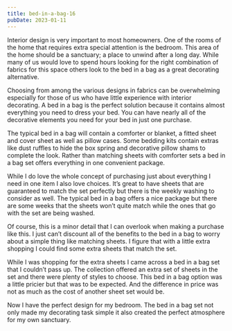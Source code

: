 ```yaml
---
title: bed-in-a-bag-16
pubDate: 2023-01-11
---
```


Interior design is very important to most homeowners. One of the rooms of the home that requires extra special attention is the bedroom. This area of the home should be a sanctuary; a place to unwind after a long day. While many of us would love to spend hours looking for the right combination of fabrics for this space others look to the bed in a bag as a great decorating alternative.

Choosing from among the various designs in fabrics can be overwhelming especially for those of us who have little experience with interior decorating. A bed in a bag is the perfect solution because it contains almost everything you need to dress your bed. You can have nearly all of the decorative elements you need for your bed in just one purchase.

The typical bed in a bag will contain a comforter or blanket, a fitted sheet and cover sheet as well as pillow cases. Some bedding kits contain extras like dust ruffles to hide the box spring and decorative pillow shams to complete the look. Rather than matching sheets with comforter sets a bed in a bag set offers everything in one convenient package.

While I do love the whole concept of purchasing just about everything I need in one item I also love choices. It’s great to have sheets that are guaranteed to match the set perfectly but there is the weekly washing to consider as well. The typical bed in a bag offers a nice package but there are some weeks that the sheets won’t quite match while the ones that go with the set are being washed.

Of course, this is a minor detail that I can overlook when making a purchase like this. I just can’t discount all of the benefits to the bed in a bag to worry about a simple thing like matching sheets. I figure that with a little extra shopping I could find some extra sheets that match the set.

While I was shopping for the extra sheets I came across a bed in a bag set that I couldn’t pass up. The collection offered an extra set of sheets in the set and there were plenty of styles to choose. This bed in a bag option was a little pricier but that was to be expected. And the difference in price was not as much as the cost of another sheet set would be.

Now I have the perfect design for my bedroom. The bed in a bag set not only made my decorating task simple it also created the perfect atmosphere for my own sanctuary.